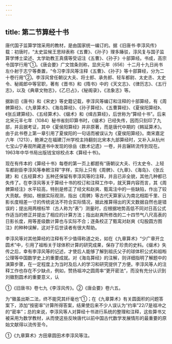 ```yaml
---
---
---
```

title: 第二节算经十书
---



唐代国子监算学馆采用的教材，是由国家统一编订的。据《旧唐书·李淳风传》载：初唐时，“太史监候王思辩表称《五曹》、《孙子》理多踳驳，淳风复与国子监算学博士梁述、太学助教王真儒等受诏注《五曹》、《孙子》十部算经。书成，高宗令国学行用”①。《唐会要》广文馆条则称，显庆元年（656）十二月十九日尚书左仆射于志宁等奏置，“令习李淳风等注释《五曹》、《孙子》等十部算经，分为二十卷行用”②。李淳风曾任朝议大夫、将士郎、承务郎、轻车都尉、太史丞、太史令、秘阁郎中等官职，著有《晋书》和《隋书》中的《天文志》、《律历志》、《五行志》，以及《典章文物志》，《乙巳占》，《秘阁录》，《法象志》等。

据新旧《唐书》和《宋史》等史籍记载，李淳风等编订和注释的十部算经，有《周髀算经》、《九章算术》、《海岛算经》、《孙子算经》、《五曹算经》、《夏侯阳算经》、《张丘建算经》、《五经算术》、《缀术》和《缉古算经》，后世称为“算经十书”。后来北宋元丰七年（1084）秘书省刻印算书时，《缀术》已经失传，因而只刻印了九部，并且据考证，其中《夏侯阳算经》并非原著，而是唐代中期的《韩延算术》。由于此书卷上第一章引用了夏侯阳的一句话而被误认为《夏侯阳算经》。南宋嘉定六年（1213），鲍澣之在福建汀州学校主持翻刻北宋本九部算经时，又补入从杭州七宝山宁寿观所藏道书中发现的徐岳《数术记遗》一卷，并且辗转流传到现在。1963年中华书局出版钱宝琮校点本《算经十书》。

现在有传本的《算经十书》每卷的第一页上都题有“唐朝议大夫、行太史令、上轻车都尉臣李淳风等奉敕注释”字样，实际上只有《周髀》、《九章》、《海岛》、《张丘建》和《五经算术》五种还保留有李淳风等的注释，并且已非全貌，其他几种都已失传了。在李淳风等关于算经十书的校订和注释工作中，就天算内容而言，其《周髀算经注》水平较高，特别是修正了经文和赵爽、甄鸾注中的一些缺陷，作出了较大贡献。例如，根据实际观测，指出《周髀》等古代天算家认为南北相距千里、日影长度相差一寸的传统说法不符合实际情况，据此推算得出的天文数据自然也是错误的；提出用两根标竿（古人称为“表”）测量时，应根据地势高低不同对日高公式作适当的修正并提出了相应的计算方法；指出赵爽所修改的二十四节气八尺高表的日影长度，用等差级数计算也与实际不合；逐条校正了甄鸾对赵爽《勾股圆方图注》的种种误解，这对于后世读者有很大帮助。

李淳风等对其他算经的注释有不少值得称道之处，如在《九章算术》“少广章开立圆术”中，引用了祖暅关于球体积计算的研究成果，保存了珍贵的史料。《缀术》失传之后，幸有李淳风等的记述，才使后人能够了解到祖氏父子的球体积公式和祖暅公理等中国数学史上的重要成就。对《海岛算经》的注解，则详细指明了解题中的演算步骤，在一定程度上为当时及后人的学习和研究提供了方便。李淳风等人的注释工作也存在不少缺点，例如，赞扬祖冲之圆周率“更开密法”，而没有充分认识到刘徽割圆术的重要意义，认

①《旧唐书》卷七九《李淳风传》。②《唐会要》卷六五。

为“徽虽出斯二法，终不能究其纤毫也”①；在《九章算术》有关圆面积的问题答案下，添加“按密率”计算所得答案，结果使后来不少人误认为“约率”22/7是祖冲之的“密率”；总的来说，李淳风等人对算经十书进行系统的整理和注释，这些算书又被采用为数学教材，从而使这些反映唐代以前中国古代数学发展情形的最重要的原始文献得以流传至今。

①《九章算术》方田章圆田术李淳风等注。
